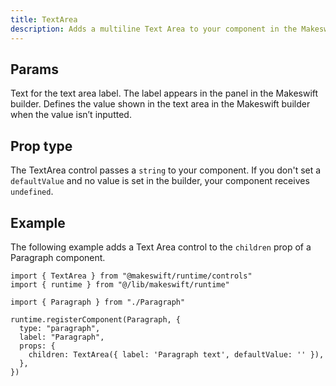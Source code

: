 ```yaml
---
title: TextArea
description: Adds a multiline Text Area to your component in the Makeswift builder to visually edit a `string` prop. 
---
```



## Params

<ParamField query="label" type="string" default="Text">
  Text for the text area label. The label appears in the panel in the Makeswift builder.
</ParamField>

<ParamField query="defaultValue" type="string">
  Defines the value shown in the text area in the Makeswift builder when the
  value isn’t inputted.
</ParamField>

## Prop type

The TextArea control passes a `string` to your component. If you don't set a `defaultValue` and no value is set in the builder, your component receives `undefined`.

## Example

The following example adds a Text Area control to the `children` prop of a Paragraph component.

```tsx Paragraph.makeswift.ts
import { TextArea } from "@makeswift/runtime/controls"
import { runtime } from "@/lib/makeswift/runtime"

import { Paragraph } from "./Paragraph"

runtime.registerComponent(Paragraph, {
  type: "paragraph",
  label: "Paragraph",
  props: {
    children: TextArea({ label: 'Paragraph text', defaultValue: '' }),
  },
})
```